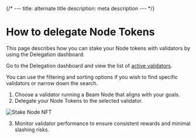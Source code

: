 
{/* ---
title: alternate title
description: meta description
--- */}

# How to delegate Node Tokens

This page describes how you can stake your Node tokens with validators by using the Delegation dashboard.

Go to the Delegation dashboard and view the list of [active validators](https://nodes.onbeam.com).

You can use the filtering and sorting options if you wish to find specific validators or narrow down the search.

1. Choose a validator running a Beam Node that aligns with your goals.
2. Delegate your Node Tokens to the selected validator.

<Image 
  src="/assets/nodes/delegation/stake-nft.png"
  alt="Stake Node NFT" 
  width={400} 
  height={200}
/>

3. Monitor validator performance to ensure consistent rewards and minimal slashing risks.
